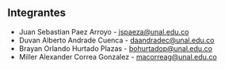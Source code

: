 ## Integrantes

- Juan Sebastian Paez Arroyo - jspaeza@unal.edu.co
- Duvan Alberto Andrade Cuenca - daandradec@unal.edu.co
- Brayan Orlando Hurtado Plazas - bohurtadop@unal.edu.co
- Miller Alexander Correa Gonzalez - macorreag@unal.edu.co